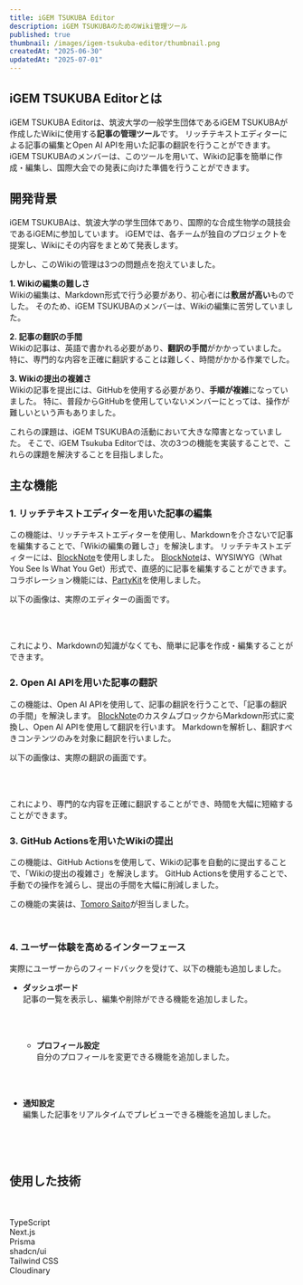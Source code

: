 ```yaml
---
title: iGEM TSUKUBA Editor
description: iGEM TSUKUBAのためのWiki管理ツール
published: true
thumbnail: /images/igem-tsukuba-editor/thumbnail.png
createdAt: "2025-06-30"
updatedAt: "2025-07-01"
---
```


## iGEM TSUKUBA Editorとは

iGEM TSUKUBA Editorは、筑波大学の一般学生団体であるiGEM TSUKUBAが作成したWikiに使用する**記事の管理ツール**です。
リッチテキストエディターによる記事の編集とOpen AI APIを用いた記事の翻訳を行うことができます。
iGEM TSUKUBAのメンバーは、このツールを用いて、Wikiの記事を簡単に作成・編集し、国際大会での発表に向けた準備を行うことができます。

## 開発背景

iGEM TSUKUBAは、筑波大学の学生団体であり、国際的な合成生物学の競技会であるiGEMに参加しています。
iGEMでは、各チームが独自のプロジェクトを提案し、Wikiにその内容をまとめて発表します。

しかし、このWikiの管理は3つの問題点を抱えていました。

**1. Wikiの編集の難しさ** <br/>
Wikiの編集は、Markdown形式で行う必要があり、初心者には**敷居が高い**ものでした。
そのため、iGEM TSUKUBAのメンバーは、Wikiの編集に苦労していました。

**2. 記事の翻訳の手間** <br/>
Wikiの記事は、英語で書かれる必要があり、**翻訳の手間**がかかっていました。
特に、専門的な内容を正確に翻訳することは難しく、時間がかかる作業でした。

**3. Wikiの提出の複雑さ** <br/>
Wikiの記事を提出には、GitHubを使用する必要があり、**手順が複雑**になっていました。
特に、普段からGitHubを使用していないメンバーにとっては、操作が難しいという声もありました。

これらの課題は、iGEM TSUKUBAの活動において大きな障害となっていました。
そこで、iGEM Tsukuba Editorでは、次の3つの機能を実装することで、これらの課題を解決することを目指しました。

## 主な機能

### 1. リッチテキストエディターを用いた記事の編集

この機能は、リッチテキストエディターを使用し、Markdownを介さないで記事を編集することで、「Wikiの編集の難しさ」を解決します。
リッチテキストエディターには、[BlockNote](https://www.blocknotejs.org)を使用しました。
[BlockNote](https://www.blocknotejs.org)は、WYSIWYG（What You See Is What You Get）形式で、直感的に記事を編集することができます。
コラボレーション機能には、[PartyKit](https://www.partykit.io)を使用しました。

以下の画像は、実際のエディターの画面です。

<br />

<Mockup title="editor" src="/images/igem-tsukuba-editor/editor.png" />

<br />

これにより、Markdownの知識がなくても、簡単に記事を作成・編集することができます。

### 2. Open AI APIを用いた記事の翻訳

この機能は、Open AI APIを使用して、記事の翻訳を行うことで、「記事の翻訳の手間」を解決します。
[BlockNote](https://www.blocknotejs.org/)のカスタムブロックからMarkdown形式に変換し、Open AI APIを使用して翻訳を行います。
Markdownを解析し、翻訳すべきコンテンツのみを対象に翻訳を行いました。

以下の画像は、実際の翻訳の画面です。

<br />

<Mockup title="translator" src="/images/igem-tsukuba-editor/translator.png" />

<br />

これにより、専門的な内容を正確に翻訳することができ、時間を大幅に短縮することができます。

### 3. GitHub Actionsを用いたWikiの提出

この機能は、GitHub Actionsを使用して、Wikiの記事を自動的に提出することで、「Wikiの提出の複雑さ」を解決します。
GitHub Actionsを使用することで、手動での操作を減らし、提出の手間を大幅に削減しました。

この機能の実装は、[Tomoro Saito](https://github.com/Tomoro0726)が担当しました。

<br />

### 4. ユーザー体験を高めるインターフェース

実際にユーザーからのフィードバックを受けて、以下の機能も追加しました。

- **ダッシュボード** <br/>
  記事の一覧を表示し、編集や削除ができる機能を追加しました。

  <br />

  <Mockup
    title="igem-tsukuba-editor.com"
    src="/images/igem-tsukuba-editor/dashboard.png"
  />

  <br />

  - **プロフィール設定** <br/>
    自分のプロフィールを変更できる機能を追加しました。

  <br />

  <Mockup
    title="igem-tsukuba-editor.com"
    src="/images/igem-tsukuba-editor/profile.png"
  />

  <br />

- **通知設定** <br/>
  編集した記事をリアルタイムでプレビューできる機能を追加しました。

  <br />

  <Mockup
    title="igem-tsukuba-editor.com"
    src="/images/igem-tsukuba-editor/notifications.png"
  />

  <br />

## 使用した技術

<br />
<br />

<div className="grid grid-cols-3 gap-16 px-6 md:grid-cols-6 md:px-4">
  <div className="flex flex-col items-center space-y-2">
    <Icon name="typescript" className="size-16 dark:fill-white" />
    <span className="font-semibold whitespace-nowrap">TypeScript</span>
  </div>
  <div className="flex flex-col items-center space-y-2">
    <Icon name="nextdotjs" className="size-16 dark:fill-white" />
    <span className="font-semibold whitespace-nowrap">Next.js</span>
  </div>
  <div className="flex flex-col items-center space-y-2">
    <Icon name="prisma" className="size-16 dark:fill-white" />
    <span className="font-semibold whitespace-nowrap">Prisma</span>
  </div>
  <div className="flex flex-col items-center space-y-2">
    <Icon name="shadcnui" className="size-16 dark:fill-white" />
    <span className="font-semibold whitespace-nowrap">shadcn/ui</span>
  </div>
  <div className="flex flex-col items-center space-y-2">
    <Icon name="tailwindcss" className="size-16 dark:fill-white" />
    <span className="font-semibold whitespace-nowrap">Tailwind CSS</span>
  </div>
  <div className="flex flex-col items-center space-y-2">
    <Icon name="cloudinary" className="size-16 dark:fill-white" />
    <span className="font-semibold whitespace-nowrap">Cloudinary</span>
  </div>
</div>
